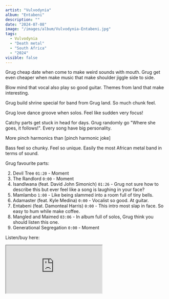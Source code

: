 ```yaml
---
artist: "Vulvodynia"
album: "Entabeni"
description: ""
date: "2024-07-08"
image: "/images/album/Vulvodynia-Entabeni.jpg"
tags:
  - Vulvodynia
  - "Death metal"
  - "South Africa"
  - "2024"
visible: false
---
```


Grug cheap date when come to make weird sounds with mouth. Grug get even cheaper when make music that make shoulder jiggle side to side.

Blow mind that vocal also play so good guitar. Themes from land that make interesting.

Grug build shrine special for band from Grug land. So much chunk feel.

Grug love dance groove when solos. Feel like sudden very focus!

Catchy parts get stuck in head for days. Grug randomly go "Where she goes, it follows!". Every song have big personality.

More pinch harmonics than [pinch harmonic joke]

Bass feel so chunky. Feel so unique. Easily the most African metal band in terms of sound.

Grug favourite parts:

2. Devil Tree `01:20` - Moment
3. The Randlord `0:00` - Moment
4. Isandlwana (feat. David John Simonich) `01:26` - Grug not sure how to describe this but ever feel like a song is laughing in your face?
5. Mamlambo `1:00` - Like being slammed into a room full of tiny bells.
6. Adamaster (feat. Kyle Medina) `0:00` - Vocalist so good. At guitar.
7. Entabeni (feat. Damonteal Harris) `0:00` - This intro most slap in face. So easy to hum while make coffee.
8. Mangled and Maimed `03:06` - In album full of solos, Grug think you should listen this one.
9. Generational Segregation `0:00` - Moment

Listen/buy here:

<iframe
  style={{ border: "0", width: "350px", height: "800px" }}
  src="https://bandcamp.com/EmbeddedPlayer/album=1752140213/size=large/bgcol=333333/linkcol=ffffff/transparent=true/"
  seamless>
  <a href="https://uniqueleaderrecords.bandcamp.com/album/entabeni">
    Entabeni by Vulvodynia
  </a>
</iframe>
